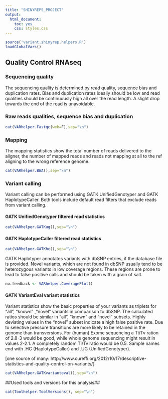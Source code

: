 ```yaml
---
title: "SHINYREPS_PROJECT"
output:
  html_document:
    toc: yes
    css: styles.css
---
```


<div class="contentbox">

```r
source('variant.shinyrep.helpers.R')
loadGlobalVars()
``` 

## Quality Control RNAseq ##

### Sequencing quality ###
The sequencing quality is determined by read quality, sequence bias and duplication rates.
Bias and duplication rates ideally should be low and read qualities should be continuously
high all over the read length. A slight drop towards the end of the read is unavoidable.

### Raw reads qualities, sequence bias and duplication
```r
cat(VARhelper.Fastqc(web=F),sep="\n")
```

### Mapping
The mapping statistics show the total number of reads delivered to the aligner, the number of mapped reads and reads not mapping at all to the ref aligning to the wrong reference genome.

```r
cat(VARhelper.BWA(),sep="\n")
```

### Variant calling
Variant calling can be performed using GATK UnifiedGenotyper and GATK HaplotypeCaller.
Both tools include default read filters that exclude reads from variant calling.

#### GATK UnifiedGenotyper filtered read statistics
```r
cat(VARhelper.GATKug(),sep="\n")
```

#### GATK HaplotypeCaller filtered read statistics

```r
cat(VARhelper.GATKhc(),sep="\n")
```

GATK Haplotyper annotates variants with dbSNP entries, if the database file is provided. Novel variants, which are not found in dbSNP usually tend to be heterozygous variants in low coverage regions.
These regions are prone to lead to false positive calls and should be taken with a grain of salt.

```r
no.feedback <- VARhelper.CoveragePlot()
```



#### GATK VariantEval variant statistics
Variant statistics show the basic properties of your variants as triplets for "all", "known" ,"novel" variants in comparison to dbSNP.
The calculated ratios should be similar in "all", "known" and "novel" subsets. Highly deviating values in the "novel" subset indicate a high false positive rate.
Due to selective pressure transitions are more likely to be retained in the genome than transversions.
For (human) Exome sequencing a Ti/Tv ration of 2.8-3 would be good, while whole genome sequencing might result in values 2-2.1. A completely random Ti/Tv ratio would be 0.5.
Sample names end with .HC (HaplotypeCaller) and .UG (UnifiedGenotyper).

[one source of many: http://www.cureffi.org/2012/10/17/descriptive-statistics-and-quality-control-on-variants/]

```r
cat(VARhelper.GATKvarianteval(),sep="\n")
```

##Used tools and versions for this analysis##
```r
cat(Toolhelper.ToolVersions(), sep="\n")
```

</div>
